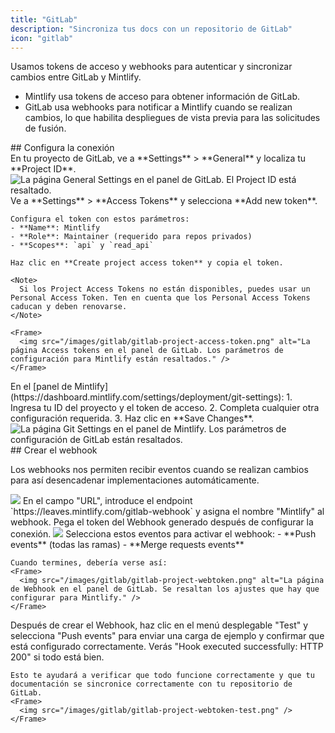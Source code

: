 ```yaml
---
title: "GitLab"
description: "Sincroniza tus docs con un repositorio de GitLab"
icon: "gitlab"
---
```


Usamos tokens de acceso y webhooks para autenticar y sincronizar cambios entre GitLab y Mintlify.

- Mintlify usa tokens de acceso para obtener información de GitLab.
- GitLab usa webhooks para notificar a Mintlify cuando se realizan cambios, lo que habilita despliegues de vista previa para las solicitudes de fusión.

<div id="set-up-the-connection">
  ## Configura la conexión
</div>

<Steps>
  <Step title="Busca tu ID del proyecto">
    En tu proyecto de GitLab, ve a **Settings** > **General** y localiza tu **Project ID**.
    <Frame>
      <img src="/images/gitlab/gitlab-project-id.png" alt="La página General Settings en el panel de GitLab. El Project ID está resaltado." />
    </Frame>
  </Step>
  <Step title="Genera un token de acceso">
    Ve a **Settings** > **Access Tokens** y selecciona **Add new token**.
    
    Configura el token con estos parámetros:
    - **Name**: Mintlify
    - **Role**: Maintainer (requerido para repos privados)
    - **Scopes**: `api` y `read_api`
    
    Haz clic en **Create project access token** y copia el token.

    <Note>
      Si los Project Access Tokens no están disponibles, puedes usar un Personal Access Token. Ten en cuenta que los Personal Access Tokens caducan y deben renovarse.
    </Note>

    <Frame>
      <img src="/images/gitlab/gitlab-project-access-token.png" alt="La página Access tokens en el panel de GitLab. Los parámetros de configuración para Mintlify están resaltados." />
    </Frame>

  </Step>
  <Step title="Configura la conexión">
    En el [panel de Mintlify](https://dashboard.mintlify.com/settings/deployment/git-settings):
    1. Ingresa tu ID del proyecto y el token de acceso.
    2. Completa cualquier otra configuración requerida.
    3. Haz clic en **Save Changes**.
    <Frame>
      <img src="/images/gitlab/gitlab-config.png" alt="La página Git Settings en el panel de Mintlify. Los parámetros de configuración de GitLab están resaltados." />
    </Frame>
  </Step>
</Steps>

<div id="create-the-webhook">
  ## Crear el webhook
</div>

Los webhooks nos permiten recibir eventos cuando se realizan cambios para así
desencadenar implementaciones automáticamente.

<Steps>
  <Step title="Ve a Settings > Webhooks y haz clic en 'Add new Webhook'">
    <Frame>
      <img src="/images/gitlab/gitlab-webhook.png" />
    </Frame>
  </Step>
  <Step title="Configura la URL y el webhook">
    En el campo "URL", introduce el endpoint `https://leaves.mintlify.com/gitlab-webhook` y asigna el nombre "Mintlify" al webhook.

  </Step>
  <Step title="Pega el token">
    Pega el token del Webhook generado después de configurar la conexión.
    <Frame>
      <img src="/images/gitlab/gitlab-show-webtoken.png" />
    </Frame>
  </Step>
  <Step title="Selecciona eventos">
    Selecciona estos eventos para activar el webhook:
    - **Push events** (todas las ramas)
    - **Merge requests events**
      
    Cuando termines, debería verse así:
    <Frame>
      <img src="/images/gitlab/gitlab-project-webtoken.png" alt="La página de Webhook en el panel de GitLab. Se resaltan los ajustes que hay que configurar para Mintlify." />
    </Frame>
  </Step>
  <Step title="Prueba el Webhook">
    Después de crear el Webhook, haz clic en el menú desplegable "Test" y selecciona "Push events" para enviar una carga de ejemplo y confirmar que está configurado correctamente. Verás "Hook executed successfully: HTTP 200" si todo está bien.

    Esto te ayudará a verificar que todo funcione correctamente y que tu documentación se sincronice correctamente con tu repositorio de GitLab.
    <Frame>
      <img src="/images/gitlab/gitlab-project-webtoken-test.png" />
    </Frame>

  </Step>
</Steps>